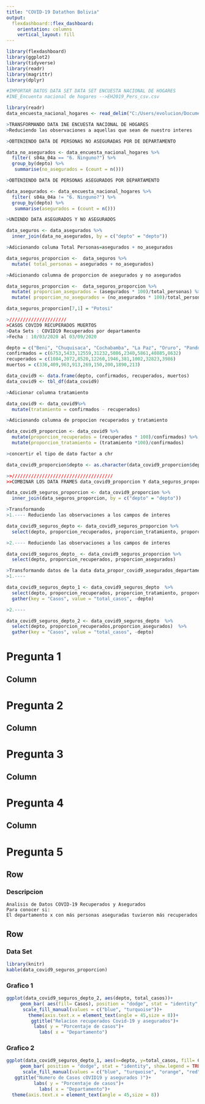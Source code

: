```yaml
---
title: "COVID-19 Datathon Bolivia"
output: 
  flexdashboard::flex_dashboard:
    orientation: columns
    vertical_layout: fill
---
```


```r
library(flexdashboard)
library(ggplot2)
library(tidyverse)
library(readr)
library(magrittr)
library(dplyr)

```

```r
#IMPORTAR DATOS DATA SET DATA SET ENCUESTA NACIONAL DE HOGARES
#INE_Encuenta nacional de hogares -->EH2019_Pers_csv.csv
```

```r
library(readr)
data_encuesta_nacional_hogares <- read_delim("C:/Users/evolucion/Documents/dataThonR/CienciaDatosCovid19/Data/INE/EH2019_Pers_csv.csv",";", escape_double = FALSE, trim_ws = TRUE)
```

```r
>TRANSFORMANDO DATA INE ENCUESTA NACIONAL DE HOGARES
>Reduciendo las observaciones a aquellas que sean de nuestro interes

>OBTENIENDO DATA DE PERSONAS NO ASEGURADAS POR DE DEPARTAMENTO
```


```r

data_no_asegurados <- data_encuesta_nacional_hogares %>% 
  filter( s04a_04a == "6. Ninguno?") %>%
  group_by(depto) %>% 
   summarise(no_asegurados = (count = n()))

```

```r
>OBTENIENDO DATA DE PERSONAS ASEGURADOS POR DEPARTAMENTO
```


```r

data_asegurados <- data_encuesta_nacional_hogares %>% 
  filter( s04a_04a != "6. Ninguno?") %>%
  group_by(depto) %>% 
   summarise(asegurados = (count = n()))

```

```r
>UNIENDO DATA ASEGURADOS Y NO ASEGURADOS

```


```r
data_seguros <- data_asegurados %>%
  inner_join(data_no_asegurados, by = c("depto" = "depto"))

```

```r
>Adicionando columa Total Personas=asegurados + no_asegurados
```


```r
data_seguros_proporcion <-  data_seguros %>%
  mutate( total_personas = asegurados + no_asegurados)
```

```r
>Adicionando columna de proporcion de asegurados y no asegurados
```


```r
data_seguros_proporcion <-  data_seguros_proporcion %>%
  mutate( proporcion_asegurados = (asegurados * 100)/total_personas) %>%
  mutate( proporcion_no_asegurados = (no_asegurados * 100)/total_personas)

data_seguros_proporcion[7,1] = "Potosi"

```

```r
>/////////////////////
>CASOS COVID9 RECUPERADOS MUERTOS 
>Data Sets : COVID19 Recuperados por departamento
>Fecha : 10/03/2020 al 03/09/2020
```


```r
depto = c("Beni", "Chuquisaca", "Cochabamba", "La Paz", "Oruro", "Pando", "Potosi", "Santa Cruz", "Tarija")
confirmados = c(6753,5433,12559,31232,5086,2340,5861,40885,8632)
recuperados = c(1084,2072,8520,12260,1946,381,1002,32823,3986)
muertos = c(336,409,963,913,269,150,200,1890,213)

data_covid9 <- data.frame(depto, confirmados, recuperados, muertos)
data_covid9 <- tbl_df(data_covid9)


```

```r

>Adicionar columna tratamiento
```


```r
data_covid9 <- data_covid9%>%
  mutate(tratamiento = confirmados - recuperados)


```

```r
>Adicionando columna de propocion recuperados y tratamiento

```


```r
data_covid9_proporcion <- data_covid9 %>%
  mutate(proporcion_recuperados = (recuperados * 100)/confirmados) %>%
  mutate(proporcion_tratamiento = (tratamiento *100)/confirmados)

```

```r
>concertir el tipo de dato factor a chr
```



```r

data_covid9_proporcion$depto <- as.character(data_covid9_proporcion$depto)

```

```r

>>/////////////////////////////////////
>>COMBINAR LOS DATA FRAMES data_covid9_proporcion Y data_seguros_proporcion
```


```r

data_covid9_seguros_proporcion <- data_covid9_proporcion %>%
  inner_join(data_seguros_proporcion, by = c("depto" = "depto"))
```

```r
>Transformando
>1.---- Reduciendo las observaciones a los campos de interes 

```

```r
data_covid9_seguros_depto <- data_covid9_seguros_proporcion %>%
  select(depto, proporcion_recuperados, proporcion_tratamiento, proporcion_asegurados, proporcion_no_asegurados)

```

```r
>2.---- Reduciendo las observaciones a los campos de interes 
```


```r
data_covid9_seguros_depto_ <- data_covid9_seguros_proporcion %>%
  select(depto, proporcion_recuperados, proporcion_asegurados)
```

```r
>Transformando datos de la data data_propor_covid9_asegurados_departamento_
>1.----
```

```r
data_covid9_seguros_depto_1 <- data_covid9_seguros_depto  %>%
  select(depto, proporcion_recuperados, proporcion_tratamiento, proporcion_asegurados, proporcion_no_asegurados)  %>%
  gather(key = "Casos", value = "total_casos", -depto)


```

```r
>2.----
```

```r
data_covid9_seguros_depto_2 <- data_covid9_seguros_depto  %>%
  select(depto, proporcion_recuperados,proporcion_asegurados)  %>%
  gather(key = "Casos", value = "total_casos", -depto)

```

# Pregunta 1

Column
--------------------------------------------------


# Pregunta 2

Column
--------------------------------------------------

# Pregunta 3

Column
--------------------------------------------------


# Pregunta 4

Column
--------------------------------------------------

# Pregunta 5 {data-orientation=rows}

Row {data-height=70}
-------------------------------------------------
### Descripcion
```{}
Analisis de Datos COVID-19 Recuperados y Asegurados
Para conocer si:
El departamento x con más personas aseguradas tuvieron más recuperados
```

Row {.tabset}
-------------------------------------------------
### Data Set
```r
library(knitr)
kable(data_covid9_seguros_proporcion)

```

### Grafico 1
```r

ggplot(data_covid9_seguros_depto_2, aes(depto, total_casos))+
     geom_bar( aes(fill= Casos), position = "dodge", stat = "identity", show.legend = TRUE)+
      scale_fill_manual(values = c("blue", "turquoise"))+
        theme(axis.text.x = element_text(angle = 45,size = 8))+
         ggtitle("Relacion recuperados Covid-19 y asegurados")+
          labs( y = "Porcentaje de casos")+
            labs( x = "Departamento")

```

### Grafico 2

```r

ggplot(data_covid9_seguros_depto_1, aes(x=depto, y=total_casos, fill= Casos ))+
     geom_bar( position = "dodge", stat = "identity", show.legend = TRUE)+
      scale_fill_manual(values = c("blue", "turquoise", "orange", "red"))+
   ggtitle("Numero de Casos cOVID19 y asegurados )")+
          labs( y = "Porcentaje de casos")+
            labs( x = "Departamento")+      
  theme(axis.text.x = element_text(angle = 45,size = 8))

```





